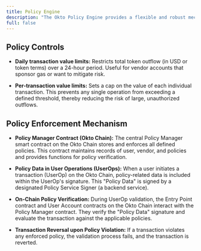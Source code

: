 ```yaml
---
title: Policy Engine
description: "The Okto Policy Engine provides a flexible and robust mechanism for defining and enforcing transaction policies across the Okto ecosystem. Policies are crucial for managing risk, ensuring compliance, and enabling granular control over transaction parameters at the user, vendor, and system levels."
full: false
---
```


## Policy Controls

- **Daily transaction value limits:** Restricts total token outflow (in USD or token terms) over a 24-hour period. Useful for vendor accounts that sponsor gas or want to mitigate risk.

- **Per-transaction value limits:** Sets a cap on the value of each individual transaction. This prevents any single operation from exceeding a defined threshold, thereby reducing the risk of large, unauthorized outflows.

## Policy Enforcement Mechanism

*   **Policy Manager Contract (Okto Chain):** The central Policy Manager smart contract on the Okto Chain stores and enforces all defined policies. This contract maintains records of user, vendor, and policies and provides functions for policy verification.

*   **Policy Data in User Operations (UserOps):** When a user initiates a transaction (UserOp) on the Okto Chain, policy-related data is included within the UserOp's signature. This "Policy Data" is signed by a designated Policy Service Signer (a backend service).

*   **On-Chain Policy Verification:**  During UserOp validation, the Entry Point contract and User Account contracts on the Okto Chain interact with the Policy Manager contract. They verify the "Policy Data" signature and evaluate the transaction against the applicable policies.

*   **Transaction Reversal upon Policy Violation:** If a transaction violates any enforced policy, the validation process fails, and the transaction is reverted.